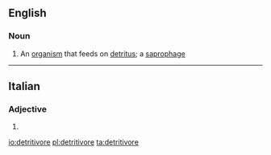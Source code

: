 ==English==

===Noun===
{{wikipedia}}
{{en-noun}}
# {{context|ecology|lang=en}} An [[organism]] that feeds on [[detritus]]; a [[saprophage]]

----

==Italian==

===Adjective===
{{head|it|adjective form}}

# {{feminine plural of|detritivoro|lang=it}}

[[io:detritivore]]
[[pl:detritivore]]
[[ta:detritivore]]